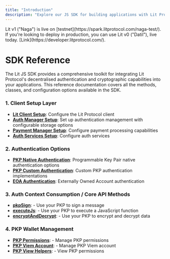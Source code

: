 ```yaml
---
title: "Introduction"
description: "Explore our JS SDK for building applications with Lit Protocol"
---
```


<Tip>
Lit v1 ("Naga") is live on [testnet](https://spark.litprotocol.com/naga-test/). If you're looking to deploy in production, you can use Lit v0 ("Datil"), live today. [Link](https://developer.litprotocol.com/).
</Tip>

# SDK Reference

The Lit JS SDK provides a comprehensive toolkit for integrating Lit Protocol's decentralised authentication and cryptographic capabilities into your applications. This reference documentation covers all the methods, classes, and configuration options available in the SDK.

### 1. Client Setup Layer

- **[Lit Client Setup](/sdk/getting-started/lit-client)**: Configure the Lit Protocol client
- **[Auth Manager Setup](/sdk/getting-started/auth-manager)**: Set up authentication management with configurable storage options
- **[Payment Manager Setup](/sdk/getting-started/payment-setup)**: Configure payment processing capabilities
- **[Auth Services Setup](/sdk/getting-started/auth-services)**: Configure auth services

### 2. Authentication Options

- **[PKP Native Authentication](/sdk/auth/pkp-native-auth)**: Programmable Key Pair native authentication options
- **[PKP Custom Authentication](/sdk/auth/pkp-custom-auth)**: Custom PKP authentication implementations
- **[EOA Authentication](/sdk/auth/eoa-auth)**: Externally Owned Account authentication

### 3. Auth Context Consumption / Core API Methods

- **[pkpSign](/sdk/auth-context-consumption/pkp-sign)**: - Use your PKP to sign a message
- **[executeJs](/sdk/auth-context-consumption/execute-js)**: - Use your PKP to execute a JavaScript function
- **[encryptAndDecrypt](/sdk/auth-context-consumption/encrypt-and-decrypt)**: - Use your PKP to encrypt and decrypt data

### 4. PKP Wallet Management

- **[PKP Permissions](/sdk/sdk-reference/lit-client/functions/createLitClient/pkp-permissions)**: - Manage PKP permissions
- **[PKP Viem Account](/sdk/sdk-reference/lit-client/functions/createLitClient/pkp-viem-account)**: - Manage PKP Viem account
- **[PKP View Helpers](/sdk/sdk-reference/lit-client/functions/createLitClient/pkp-view-helpers)**: - View PKP permissions